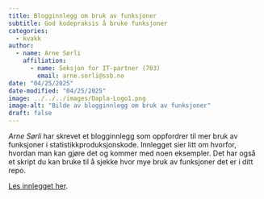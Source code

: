 ```yaml
---
title: Blogginnlegg om bruk av funksjoner
subtitle: God kodepraksis å bruke funksjoner 
categories:
  - kvakk
author:
  - name: Arne Sørli
    affiliation: 
      - name: Seksjon for IT-partner (703)
        email: arne.sorli@ssb.no
date: "04/25/2025"
date-modified: "04/25/2025"
image: ../../../images/Dapla-Logo1.png
image-alt: "Bilde av blogginnlegg om bruk av funksjoner"
draft: false
---
```


*Arne Sørli* har skrevet et blogginnlegg som oppfordrer til mer bruk av funksjoner
i statistikkproduksjonskode.
Innlegget sier litt om hvorfor, hvordan man kan gjøre det og kommer med noen eksempler.
Det har også et skript du kan bruke til å sjekke hvor mye bruk av funksjoner det er i ditt repo.

[Les innlegget her](../../../blog/posts/2025-04-25-function-use/index.qmd).
